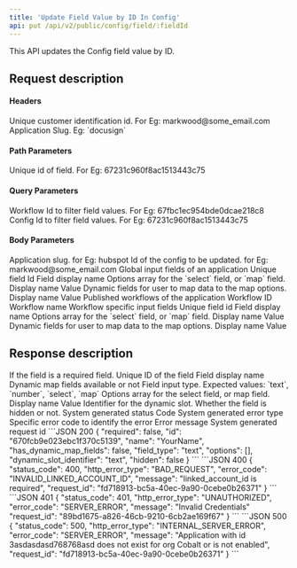```yaml
---
title: 'Update Field Value by ID In Config'
api: put /api/v2/public/config/field/:fieldId
---
```


This API updates the Config field value by ID.

## Request description
#### Headers 
<ParamField header="linked_account_id" type="string" required>
  Unique customer identification id. For Eg: markwood@some_email.com
</ParamField>
<ParamField header="slug" type="string" required>
  Application Slug. Eg: `docusign`
</ParamField>

#### Path Parameters
<ParamField path="fieldId" type="string" required>
  Unique id of field. For Eg: 67231c960f8ac1513443c75
</ParamField>

#### Query Parameters
<ParamField query="workflow_id" type="string">
  Workflow Id to filter field values. For Eg: 67fbc1ec954bde0dcae218c8
</ParamField>
<ParamField query="config_id" type="string">
  Config Id to filter field values. For Eg: 67231c960f8ac1513443c75
</ParamField>

#### Body Parameters
<ParamField body="slug" type="string" required>
  Application slug. for Eg: hubspot
</ParamField>

<ParamField body="config_id" type="string" required>
  Id of the config to be updated. for Eg: markwood@some_email.com
</ParamField>

<ParamField body="fields" type="array" required>
    Global input fields of an application
      <Expandable title="properties">
          <ParamField body="id" type="string" required>
          Unique field Id
          </ParamField>
          <ParamField body="name" type="string">
          Field display name
          </ParamField>
          <ParamField body="options" type="array">
          Options array for the `select` field, or `map` field. 
          <Expandable title="properties">
              <ParamField body="name" type="string">
                Display name
              </ParamField>
              <ParamField body="value" type="string">
                Value
              </ParamField>
            </Expandable>
            </ParamField>
            <ParamField body="labels" type="array">
            Dynamic fields for user to map data to the map options.
            <Expandable title="properties">
                <ParamField body="name" type="string">
                Display name
                </ParamField>
                <ParamField body="value" type="string">
                Value
                </ParamField>
            </Expandable>
            </ParamField>
        </Expandable>
    </ParamField>
    <ParamField body="workflows" type="array" required>
        Published workflows of the application
        <Expandable title="properties">
            <ParamField body="id" type="string">
                Workflow ID
            </ParamField>
            <ParamField body="name" type="string">
                Workflow name
            </ParamField>
            <ParamField body="fields" type="array">
                Workflow specific input fields
                <Expandable title="properties">
                    <ParamField body="id" type="string" required>
                    Unique field id
                    </ParamField>
                    <ParamField body="name" type="string">
                    Field display name
                    </ParamField>
                    <ParamField body="options" type="array">
                    Options array for the `select` field, or `map` field. 
                    <Expandable title="properties">
                        <ParamField body="name" type="string">
                        Display name
                        </ParamField>
                        <ParamField body="value" type="string">
                        Value
                        </ParamField>
                    </Expandable>
                    </ParamField>
                    <ParamField body="labels" type="array">
                    Dynamic fields for user to map data to the map options.
                    <Expandable title="properties">
                        <ParamField body="name" type="string">
                        Display name
                        </ParamField>
                        <ParamField body="value" type="string">
                        Value
                        </ParamField>
                    </Expandable>
                    </ParamField>
                </Expandable>
            </ParamField>
        </Expandable>
    </ParamField>

## Response description

<Tabs>
  <Tab title="200">
    <ResponseField name="required" type="boolean">
        If the field is a required field.
    </ResponseField>
    <ResponseField name="id" type="string">
        Unique ID of the field
    </ResponseField>
    <ResponseField name="name" type="string">
        Field display name
    </ResponseField>
    <ResponseField name="has_dynamic_map_fields" type="boolean">
        Dynamic map fields available or not
    </ResponseField>
    <ResponseField name="field_type" type="string">
        Field input type. Expected values: `text`, `number`, `select`, `map`
    </ResponseField>
    <ResponseField name="options" type="array">
        Options array for the select field, or map field.
            <Expandable title="properties">
                <ResponseField name="name" type="string">
                Display name
                </ResponseField>
                <ResponseField name="value" type="string">
                Value
                </ResponseField>
            </Expandable>
    </ResponseField>
    <ResponseField name="dynamic_slot_identifier" type="string">
      Identifier for the dynamic slot.
    </ResponseField>
    <ResponseField name="hidden" type="boolean">
      Whether the field is hidden or not.
    </ResponseField>
  </Tab>
  
  <Tab title="Error response">
    <ResponseField name="status_code" type="integer">
    System generated status Code
    </ResponseField>
    <ResponseField name="http_error_type" type="string">
    System generated error type
    </ResponseField>
    <ResponseField name="error_code" type="string">
    Specific error code to identify the error
    </ResponseField>
    <ResponseField name="message" type="string">
    Error message
    </ResponseField>
    <ResponseField name="request_id" type="string">
    System generated request id
    </ResponseField>
  </Tab>
</Tabs>

<ResponseExample>
```JSON 200
{
    "required": false,
    "id": "670fcb9e023ebc1f370c5139",
    "name": "YourName",
    "has_dynamic_map_fields": false,
    "field_type": "text",
    "options": [],
    "dynamic_slot_identifier": "text",
    "hidden": false
}
```
```JSON 400
{
    "status_code": 400,
    "http_error_type": "BAD_REQUEST",
    "error_code": "INVALID_LINKED_ACCOUNT_ID",
    "message": "linked_account_id is required",
    "request_id": "fd718913-bc5a-40ec-9a90-0cebe0b26371"
}
```
```JSON 401
{
    "status_code": 401,
    "http_error_type": "UNAUTHORIZED",
    "error_code": "SERVER_ERROR",
    "message": "Invalid Credentials"
    "request_id": "89bd1675-a826-46cb-9210-6cb2ae169f67"
}
```
```JSON 500
{
    "status_code": 500,
    "http_error_type": "INTERNAL_SERVER_ERROR",
    "error_code": "SERVER_ERROR",
    "message": "Application with id 3asdasdasd768768asd does not exist for org Cobalt or is not enabled",
    "request_id": "fd718913-bc5a-40ec-9a90-0cebe0b26371"
}
```
</ ResponseExample>